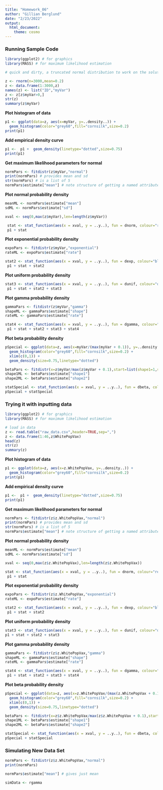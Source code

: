 ```yaml
---
title: "Homework_06"
author: "Gillian Berglund"
date: "2/23/2022"
output: 
  html_document: 
    theme: cosmo
---
```

### Running Sample Code

```r
library(ggplot2) # for graphics
library(MASS) # for maximum likelihood estimation
```

```r
# quick and dirty, a truncated normal distribution to work on the solution set

z <- rnorm(n=3000,mean=0.2)
z <- data.frame(1:3000,z)
names(z) <- list("ID","myVar")
z <- z[z$myVar>0,]
str(z)
summary(z$myVar)
```

**Plot histogram of data**
```r
p1 <- ggplot(data=z, aes(x=myVar, y=..density..)) +
  geom_histogram(color="grey60",fill="cornsilk",size=0.2) 
print(p1)
```
**Add empirical density curve**
```r
p1 <-  p1 +  geom_density(linetype="dotted",size=0.75)
print(p1)
```
**Get maximum likelihood parameters for normal**
```r
normPars <- fitdistr(z$myVar,"normal")
print(normPars) # provides mean and sd
str(normPars) # is a list of 5
normPars$estimate["mean"] # note structure of getting a named attribute
```
**Plot normal probability density**
```r
meanML <- normPars$estimate["mean"]
sdML <- normPars$estimate["sd"]

xval <- seq(0,max(z$myVar),len=length(z$myVar))

 stat <- stat_function(aes(x = xval, y = ..y..), fun = dnorm, colour="red", n = length(z$myVar), args = list(mean = meanML, sd = sdML))
 p1 + stat
```
**Plot exponential probability density**
```r
expoPars <- fitdistr(z$myVar,"exponential")
rateML <- expoPars$estimate["rate"]

stat2 <- stat_function(aes(x = xval, y = ..y..), fun = dexp, colour="blue", n = length(z$myVar), args = list(rate=rateML))
 p1 + stat + stat2
```
**Plot uniform probability density**
```r
stat3 <- stat_function(aes(x = xval, y = ..y..), fun = dunif, colour="darkgreen", n = length(z$myVar), args = list(min=min(z$myVar), max=max(z$myVar)))
 p1 + stat + stat2 + stat3
```
**Plot gamma probability density**
```r
gammaPars <- fitdistr(z$myVar,"gamma")
shapeML <- gammaPars$estimate["shape"]
rateML <- gammaPars$estimate["rate"]

stat4 <- stat_function(aes(x = xval, y = ..y..), fun = dgamma, colour="brown", n = length(z$myVar), args = list(shape=shapeML, rate=rateML))
 p1 + stat + stat2 + stat3 + stat4
```
**Plot beta probability density**
```r
pSpecial <- ggplot(data=z, aes(x=myVar/(max(myVar + 0.1)), y=..density..)) +
  geom_histogram(color="grey60",fill="cornsilk",size=0.2) + 
  xlim(c(0,1)) +
  geom_density(size=0.75,linetype="dotted")

betaPars <- fitdistr(x=z$myVar/max(z$myVar + 0.1),start=list(shape1=1,shape2=2),"beta")
shape1ML <- betaPars$estimate["shape1"]
shape2ML <- betaPars$estimate["shape2"]

statSpecial <- stat_function(aes(x = xval, y = ..y..), fun = dbeta, colour="orchid", n = length(z$myVar), args = list(shape1=shape1ML,shape2=shape2ML))
pSpecial + statSpecial
```

### Trying it with inputting data

```r
library(ggplot2) # for graphics
library(MASS) # for maximum likelihood estimation
```

```r
# load in data
z <- read.table("raw_data.csv",header=TRUE,sep=",")
z <- data.frame(1:46,z$WhitePopVax)
head(z)
str(z)
summary(z)
```

**Plot histogram of data**
```r
p1 <- ggplot(data=z, aes(x=z.WhitePopVax, y=..density..)) +
  geom_histogram(color="grey60",fill="cornsilk",size=0.2) 
print(p1)
```
**Add empirical density curve**
```r
p1 <-  p1 +  geom_density(linetype="dotted",size=0.75)
print(p1)
```
**Get maximum likelihood parameters for normal**
```r
normPars <- fitdistr(z$z.WhitePopVax,"normal")
print(normPars) # provides mean and sd
str(normPars) # is a list of 5
normPars$estimate["mean"] # note structure of getting a named attribute
```
**Plot normal probability density**
```r
meanML <- normPars$estimate["mean"]
sdML <- normPars$estimate["sd"]

xval <- seq(0,max(z$z.WhitePopVax),len=length(z$z.WhitePopVax))

stat <- stat_function(aes(x = xval, y = ..y..), fun = dnorm, colour="red", n = length(z$z.WhitePopVax), args = list(mean = meanML, sd = sdML))
 p1 + stat
```
**Plot exponential probability density**
```r
expoPars <- fitdistr(z$z.WhitePopVax,"exponential")
rateML <- expoPars$estimate["rate"]

stat2 <- stat_function(aes(x = xval, y = ..y..), fun = dexp, colour="blue", n = length(z$z.WhitePopVax), args = list(rate=rateML))
 p1 + stat + stat2
```
**Plot uniform probability density**
```r
stat3 <- stat_function(aes(x = xval, y = ..y..), fun = dunif, colour="darkgreen", n = length(z$z.WhitePopVax), args = list(min=min(z$z.WhitePopVax), max=max(z$z.WhitePopVax)))
p1 + stat + stat2 + stat3
```
**Plot gamma probability density**
```r
gammaPars <- fitdistr(z$z.WhitePopVax,"gamma")
shapeML <- gammaPars$estimate["shape"]
rateML <- gammaPars$estimate["rate"]

stat4 <- stat_function(aes(x = xval, y = ..y..), fun = dgamma, colour="brown", n = length(z$z.WhitePopVax), args = list(shape=shapeML, rate=rateML))
 p1 + stat + stat2 + stat3 + stat4
```
**Plot beta probability density**
```r
pSpecial <- ggplot(data=z, aes(x=z.WhitePopVax/(max(z.WhitePopVax + 0.1)), y=..density..)) +
  geom_histogram(color="grey60",fill="cornsilk",size=0.2) + 
  xlim(c(0,1)) +
  geom_density(size=0.75,linetype="dotted")

betaPars <- fitdistr(x=z$z.WhitePopVax/max(z$z.WhitePopVax + 0.1),start=list(shape1=1,shape2=2),"beta")
shape1ML <- betaPars$estimate["shape1"]
shape2ML <- betaPars$estimate["shape2"]

statSpecial <- stat_function(aes(x = xval, y = ..y..), fun = dbeta, colour="orchid", n = length(z$z.WhitePopVax), args = list(shape1=shape1ML,shape2=shape2ML))
pSpecial + statSpecial
```

### Simulating New Data Set
```r
normPars <- fitdistr(z$z.WhitePopVax,"normal")
print(normPars)

normPars$estimate["mean"] # gives just mean 

simData <- rgamma

```